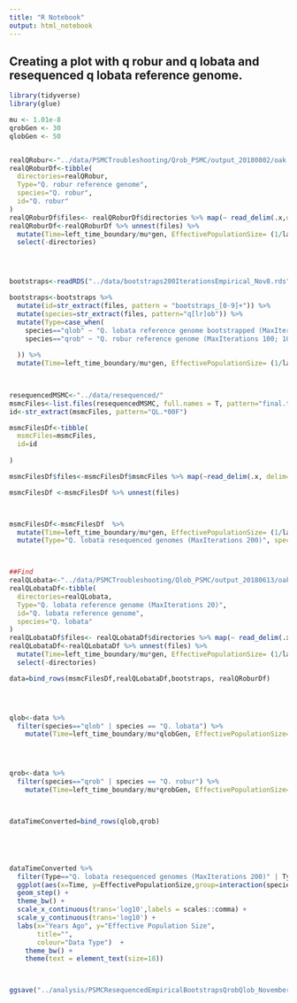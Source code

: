 ```yaml
---
title: "R Notebook"
output: html_notebook
---
```



## Creating a plot with q robur and q lobata and resequenced q lobata reference genome. 

```r
library(tidyverse)
library(glue)

mu <- 1.01e-8
qrobGen <- 30
qlobGen <- 50


realQRobur<-"../data/PSMCTroubleshooting/Qrob_PSMC/output_20180802/oak.msmc.out.final.txt"
realQRoburDf<-tibble(
  directories=realQRobur,
  Type="Q. robur reference genome", 
  species="Q. robur", 
  id="Q. robur"
)
realQRoburDf$files<- realQRoburDf$directories %>% map(~ read_delim(.x,delim="\t", col_names = T)) 
realQRoburDf<-realQRoburDf %>% unnest(files) %>% 
  mutate(Time=left_time_boundary/mu*gen, EffectivePopulationSize= (1/lambda_00)/(2*mu) ) %>% 
  select(-directories)  




bootstraps<-readRDS("../data/bootstraps200IterationsEmpirical_Nov8.rds")

bootstraps<-bootstraps %>%
  mutate(id=str_extract(files, pattern = "bootstraps_[0-9]+")) %>%
  mutate(species=str_extract(files, pattern="q[lr]ob")) %>%
  mutate(Type=case_when(
    species=="qlob" ~ "Q. lobata reference genome bootstrapped (MaxIterations 100; 100 Bootstraps)",
    species=="qrob" ~ "Q. robur reference genome (MaxIterations 100; 100 Bootstraps)",
    
  )) %>% 
  mutate(Time=left_time_boundary/mu*gen, EffectivePopulationSize= (1/lambda_00)/(2*mu) )
  


resequencedMSMC<-"../data/resequenced/"
msmcFiles<-list.files(resequencedMSMC, full.names = T, pattern="final.txt")
id<-str_extract(msmcFiles, pattern="QL.*00F")

msmcFilesDf<-tibble(
  msmcFiles=msmcFiles,
  id=id
  
)

msmcFilesDf$files<-msmcFilesDf$msmcFiles %>% map(~read_delim(.x, delim="\t", col_names = T))

msmcFilesDf <-msmcFilesDf %>% unnest(files)



msmcFilesDf<-msmcFilesDf  %>% 
  mutate(Time=left_time_boundary/mu*gen, EffectivePopulationSize= (1/lambda_00)/(2*mu) ) %>% 
  mutate(Type="Q. lobata resequenced genomes (MaxIterations 200)", species="Q. lobata")



##Find 
realQLobata<-"../data/PSMCTroubleshooting/Qlob_PSMC/output_20180613/oak.msmc.out.final.txt"
realQLobataDf<-tibble(
  directories=realQLobata,
  Type="Q. lobata reference genome (MaxIterations 20)",
  id="Q. lobata reference genome", 
  species="Q. lobata"
)
realQLobataDf$files<- realQLobataDf$directories %>% map(~ read_delim(.x,delim="\t", col_names = T)) 
realQLobataDf<-realQLobataDf %>% unnest(files) %>% 
  mutate(Time=left_time_boundary/mu*gen, EffectivePopulationSize= (1/lambda_00)/(2*mu) ) %>% 
  select(-directories) 

data=bind_rows(msmcFilesDf,realQLobataDf,bootstraps, realQRoburDf)




qlob<-data %>% 
  filter(species=="qlob" | species == "Q. lobata") %>%
    mutate(Time=left_time_boundary/mu*qlobGen, EffectivePopulationSize= (1/lambda_00)/(2*mu) ) 




qrob<-data %>% 
  filter(species=="qrob" | species == "Q. robur") %>%
    mutate(Time=left_time_boundary/mu*qrobGen, EffectivePopulationSize= (1/lambda_00)/(2*mu) ) 



dataTimeConverted=bind_rows(qlob,qrob)





dataTimeConverted %>% 
  filter(Type=="Q. lobata resequenced genomes (MaxIterations 200)" | Type=="Q. robur reference genome (MaxIterations 100; 100 Bootstraps)" | Type=="Q. lobata reference genome bootstrapped (MaxIterations 100; 100 Bootstraps)") %>%
  ggplot(aes(x=Time, y=EffectivePopulationSize,group=interaction(species,id), colour=Type)) + 
  geom_step() +
  theme_bw() + 
  scale_x_continuous(trans='log10',labels = scales::comma) + 
  scale_y_continuous(trans='log10') + 
  labs(x="Years Ago", y="Effective Population Size", 
       title="",
       colour="Data Type")  +
    theme_bw() +
    theme(text = element_text(size=18)) 



ggsave("../analysis/PSMCResequencedEmpiricalBootstrapsQrobQlob_November15.pdf" , width=30, height = 10)






```
